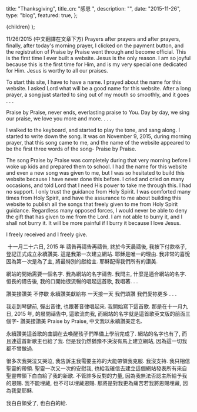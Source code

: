 
  title: "Thanksgiving",
  title_cn: "感恩 ",
  description: "",
  date: "2015-11-26",
  type: "blog",
  featured: true,
};

  <MDXWrapper meta={meta}>{children}</MDXWrapper>
);

11/26/2015 (中文翻譯在文章下方)
Prayers after prayers and after prayers, finally, after today's morning prayer, I clicked on the payment button, and the registration of Praise by Praise went through and become official. This is the first time I ever built a website. Jesus is the only reason. I am so joyful because this is the first time for Him, and is my very special one dedicated for Him. Jesus is worthy to all our praises.

To start this site, I have to have a name. I prayed about the name for this website. I asked Lord what will be a good name for this website. After a long prayer, a song just started to sing out of my mouth so smoothly, and it goes . . .

Praise by Praise,
never ends,
everlasting praise to You.
Day by day,
we sing our praise,
we love you more and more.
. . .

I walked to the keyboard, and started to play the tone, and sang along. I started to write down the song. It was on November 9, 2015, during morning prayer, that this song came to me, and the name of the website appeared to be the first three words of the song- Praise by Praise.

The song Praise by Praise was completely during that very morning before I woke up kids and prepared them to school. I had the name for this website and even a new song was given to me, but I was so hesitated to build this website because I have never done this before. I cried and cried on many occasions, and told Lord that I need His power to take me through this. I had no support. I only trust the guidance from Holy Spirit. I was comforted many times from Holy Spirit, and have the assurance to me about building this website to publish all the songs that freely given to me from Holy Spirit guidance. Regardless many opposed forces, I would never be able to deny the gift that has given to me from the Lord. I am not able to burry it, and I shall not burry it. It will be more painful if I burry it because I love Jesus.

I freely received and I freely give.

​ 十一月二十六日, 2015 年
禱告再禱告再禱告, 終於今天晨禱後, 我按下付款格子, 登記正式成立永續讚美. 這是我第一次建立網站. 耶穌是唯一的理由. 我非常的喜悅因為第一次是為了主, 將最特別的獻給主. 耶穌配得我們所有的讚美.

網站的開始需要一個名字. 我為網站的名字禱告. 我問主, 什麼是適合網站的名字. 恒長的禱告後, 我的口開始很流暢的唱起這首歌, 我唱著. . .

讚美接讚美
不停歇
永續讚美獻給祢
一天接一天
我們頌讚
我們愛祢更多
. . .

我走到琴鍵前, 彈出音律, 也跟著音律唱起來. 我開始寫下這首歌. 那是在十一月九日, 2015 年, 的晨間禱告中, 這歌流向我, 而網站的名字就是這首歌英文版的前面三個字- 讚美接讚美 Praise by Praise, 中文我以永續讚美定名.

永續讚美這首歌的曲調在去喚醒孩子們準備上學前完成了. 網站的名字也有了, 而且連這首新歌主也給了我. 但是我仍然猶豫不決沒有馬上建立網站, 因為這一切我都不曾做過.

很多次我哭泣又哭泣, 我告訴主我需要主祢的大能帶領我克服. 我沒支持. 我只相信聖靈的帶領. 聖靈一次又一次的安慰我, 也給我確信去建立這個網站發表所有來自聖靈帶領下白白給了我的新歌. 不管許多反對的力量, 因為我無法否認主所給予我的恩賜. 我不能埋藏, 也不可以埋藏恩賜. 那將是對我更為痛苦若我將恩賜埋藏, 因為我愛耶穌.

我白白領受了, 也白白的給.
